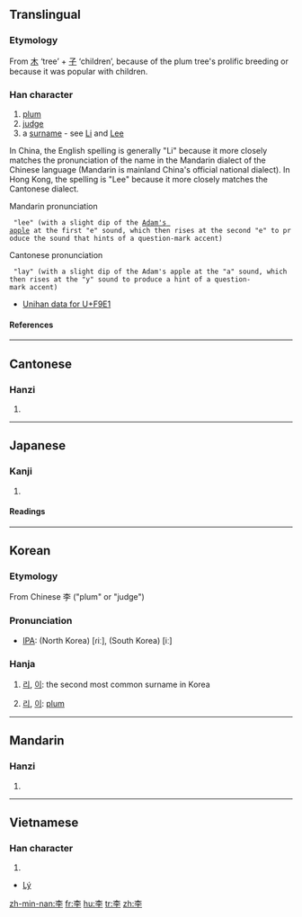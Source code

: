 {{see|李}}

==Translingual==
===Etymology===
From [[木]] ‘tree’ + [[子]] ‘children’, because of the plum tree's prolific breeding or because it was popular with children.
===Han character===
{{Han char|rn=75|rad=木|as=03|sn=7|four=4040<sub>7</sub>|canj=木弓木 (DND)}}
# [[plum]]
# [[judge]]
# a [[surname]] - see [[Li]] and [[Lee]]
In China, the English spelling is generally "Li" because it more closely matches the pronunciation of the name in the Mandarin dialect of the Chinese language (Mandarin is mainland China's official national dialect).  In Hong Kong, the spelling is "Lee" because it more closely matches the Cantonese dialect.

Mandarin pronunciation 
  "lee" (with a slight dip of the [[Adam's apple]] at the first "e" sound, which then rises at the second "e" to produce the sound that hints of a question-mark accent) 

Cantonese pronunciation
  "lay" (with a slight dip of the Adam's apple at the "a" sound, which then rises at the "y" sound to produce a hint of a question-mark accent)


* [http://www.unicode.org/cgi-bin/GetUnihanData.pl?codepoint=F9E1 Unihan data for U+F9E1]
====References====
{{Han ref|kx=0511.110|dkj=14459|dj=0895.090|hdz=21162.080|uh=674E|ud=26446|bh=A7F5|bd=42997}}

----

==Cantonese==
===Hanzi===
{{yue-hanzi|jyut=|y=lei5}}
# {{defn|Cantonese}}

----
==Japanese==
===Kanji===
{{ja-kanji|grade=|rs=木03}}
# {{defn|Japanese}} 
====Readings====
{{ja-readings|on=[[り]] (ri)|kun=[[すもも]] (sumomo)}}

----
==Korean==
===Etymology===
From Chinese 李 ("plum" or "judge")

===Pronunciation===
* [[IPA]]: (North Korea) [ɾiː], (South Korea) [iː]

===Hanja===
{{ko-hanja|hangeul=(NK) [[리]], (SK) [[이]]|eumhun=[[자두]](Jadu)|rv=[[Lee]], (NK) [[ri]], [[Rhee]], (SK) [[i]], [[I]]|mr=(NK) ri, (SK) i, Yi|y=(NK) li, (SK) i}}
# {{context|North Korea}} [[리]], {{context|South Korea}} [[이]]: the second most common surname in Korea
# {{context|North Korea}} [[리]], {{context|South Korea}} [[이]]: [[plum]]

----

==Mandarin==
===Hanzi===
{{cmn-hanzi|pin=[[lǐ]] ([[li3]])|wg=li<sup>3</sup>}}
# {{defn|Mandarin}}

----
==Vietnamese==
===Han character===
{{vi-hantu}}
# {{defn|Vietnamese}}
* [[Lý]]

[[zh-min-nan:李]]
[[fr:李]]
[[hu:李]]
[[tr:李]]
[[zh:李]]
